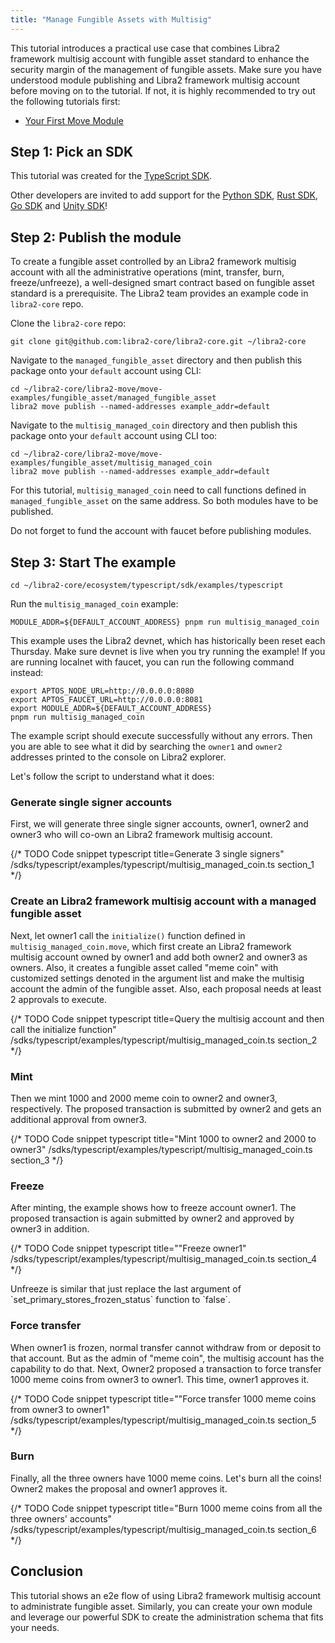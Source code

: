 ```yaml
---
title: "Manage Fungible Assets with Multisig"
---
```



This tutorial introduces a practical use case that combines Libra2 framework
multisig account with fungible asset standard to enhance the security margin of
the management of fungible assets. Make sure you have understood module
publishing and Libra2 framework multisig account before moving on to the
tutorial. If not, it is highly recommended to try out the following tutorials
first:

- [Your First Move Module](/build/guides/first-move-module)

## Step 1: Pick an SDK

This tutorial was created for the [TypeScript SDK](/build/sdks/ts-sdk).

Other developers are invited to add support for
the [Python SDK](/build/sdks/python-sdk), [Rust SDK](/build/sdks/rust-sdk),
[Go SDK](/build/sdks/go-sdk) and [Unity SDK](/build/sdks/unity-sdk)!

## Step 2: Publish the module

To create a fungible asset controlled by an Libra2 framework multisig account
with all the administrative operations (mint, transfer, burn, freeze/unfreeze),
a well-designed smart contract based on fungible asset standard is a
prerequisite. The Libra2 team provides an example code in `libra2-core` repo.

Clone the `libra2-core` repo:

```shellscript filename="Terminal"
git clone git@github.com:libra2-core/libra2-core.git ~/libra2-core
```

Navigate to the `managed_fungible_asset` directory and then publish this package
onto your `default` account using CLI:

```shellscript filename="Terminal"
cd ~/libra2-core/libra2-move/move-examples/fungible_asset/managed_fungible_asset
libra2 move publish --named-addresses example_addr=default
```

Navigate to the `multisig_managed_coin` directory and then publish this package
onto your `default` account using CLI too:

```shellscript filename="Terminal"
cd ~/libra2-core/libra2-move/move-examples/fungible_asset/multisig_managed_coin
libra2 move publish --named-addresses example_addr=default
```

For this tutorial, `multisig_managed_coin` need to call functions defined
in `managed_fungible_asset` on the same address. So both modules have to be
published.

<Aside type="note">
  Do not forget to fund the account with faucet before publishing modules.
</Aside>

## Step 3: Start The example

```shellscript filename="Terminal"
cd ~/libra2-core/ecosystem/typescript/sdk/examples/typescript
```

Run the `multisig_managed_coin` example:

```shellscript filename="Terminal"
MODULE_ADDR=${DEFAULT_ACCOUNT_ADDRESS} pnpm run multisig_managed_coin
```

<Aside type="note">
  This example uses the Libra2 devnet, which has historically been reset each
  Thursday.
  Make sure devnet is live when you try running the example! If you are running
  localnet with faucet, you can run the following command instead:

  ```shellscript filename="Terminal"
  export APTOS_NODE_URL=http://0.0.0.0:8080
  export APTOS_FAUCET_URL=http://0.0.0.0:8081
  export MODULE_ADDR=${DEFAULT_ACCOUNT_ADDRESS}
  pnpm run multisig_managed_coin
  ```
</Aside>

The example script should execute successfully without any errors. Then you are
able to see what it did by searching the `owner1` and `owner2` addresses printed
to the console on Libra2 explorer.

Let's follow the script to understand what it does:

### Generate single signer accounts

First, we will generate three single signer accounts, owner1, owner2 and owner3
who will co-own an Libra2 framework multisig account.

{/* TODO Code snippet
  typescript title=Generate 3 single signers"
  /sdks/typescript/examples/typescript/multisig_managed_coin.ts
  section_1
  */}

### Create an Libra2 framework multisig account with a managed fungible asset

Next, let owner1 call the `initialize()` function defined
in `multisig_managed_coin.move`, which first create an Libra2 framework multisig
account owned by owner1 and add both owner2 and owner3 as owners. Also, it
creates a fungible asset called "meme coin" with customized settings denoted in
the argument list and make the multisig account the admin of the fungible asset.
Also, each proposal needs at least 2 approvals to execute.

{/* TODO Code snippet
  typescript title=Query the multisig account and then call the initialize function"
  /sdks/typescript/examples/typescript/multisig_managed_coin.ts
  section_2
  */}

### Mint

Then we mint 1000 and 2000 meme coin to owner2 and owner3, respectively. The
proposed transaction is submitted by owner2 and gets an additional approval from
owner3.

{/* TODO Code snippet
  typescript title="Mint 1000 to owner2 and 2000 to owner3"
  /sdks/typescript/examples/typescript/multisig_managed_coin.ts
  section_3
  */}

### Freeze

After minting, the example shows how to freeze account owner1. The proposed
transaction is again submitted by owner2 and approved by owner3 in addition.

{/* TODO Code snippet
  typescript title=""Freeze owner1"
  /sdks/typescript/examples/typescript/multisig_managed_coin.ts
  section_4
  */}

<Aside type="note">
  Unfreeze is similar that just replace the last argument of
  `set_primary_stores_frozen_status` function to `false`.
</Aside>

### Force transfer

When owner1 is frozen, normal transfer cannot withdraw from or deposit to that
account. But as the admin of "meme coin", the multisig account has the
capability to do that.
Next, Owner2 proposed a transaction to force transfer 1000 meme coins from
owner3 to owner1. This time, owner1 approves it.

{/* TODO Code snippet
  typescript title=""Force transfer 1000 meme coins from owner3 to owner1"
  /sdks/typescript/examples/typescript/multisig_managed_coin.ts
  section_5
  */}

### Burn

Finally, all the three owners have 1000 meme coins. Let's burn all the coins!
Owner2 makes the proposal and owner1 approves it.

{/* TODO Code snippet
  typescript title="Burn 1000 meme coins from all the three owners' accounts"
  /sdks/typescript/examples/typescript/multisig_managed_coin.ts
  section_6
  */}

## Conclusion

This tutorial shows an e2e flow of using Libra2 framework multisig account to
administrate fungible asset. Similarly, you can create your own module and
leverage our powerful SDK to create the administration schema that fits your
needs.
